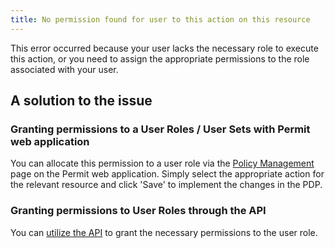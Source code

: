 ```yaml
---
title: No permission found for user to this action on this resource
---
```


This error occurred because your user lacks the necessary role to execute this action, or you need to assign the appropriate permissions to
the role associated with your user.

## A solution to the issue

### Granting permissions to a User Roles / User Sets with Permit web application

You can allocate this permission to a user role via the [Policy Management](https://app.permit.io/policy-editor) page
on the Permit web application. Simply select the appropriate action for the relevant resource and click 'Save' to implement the
changes in the PDP.

### Granting permissions to User Roles through the API

You can [utilize the API](https://api.permit.io/v2/redoc#tag/Condition-Set-Rules/operation/assign_set_permissions) to grant the
necessary permissions to the user role.
